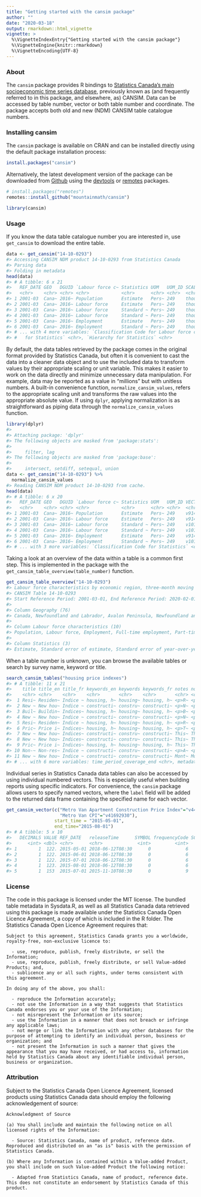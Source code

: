 ```yaml
---
title: "Getting started with the cansim package"
author: ""
date: "2020-03-18"
output: rmarkdown::html_vignette
vignette: >
  %\VignetteIndexEntry{"Getting started with the cansim package"}
  %\VignetteEngine{knitr::rmarkdown}
  %\VignetteEncoding{UTF-8}
---
```




### About

The `cansim` package provides R bindings to [Statistics Canada’s main socioeconomic time series database](https://www150.statcan.gc.ca/n1/en/type/data), previously known as (and frequently referred to in this package, and elsewhere, as) CANSIM. Data can be accessed by table number, vector or both table number and coordinate. The package accepts both old and new (NDM) CANSIM table catalogue numbers.

### Installing cansim

The `cansim` package is available on CRAN and can be installed directly using the default package installation process:

```r
install.packages("cansim")
```
Alternatively, the latest development version of the package can be downloaded from [Github](https://github.com/mountainMath/cansim) using the [devtools](https://cran.r-project.org/package=devtools) or [remotes](https://cran.r-project.org/package=remotes) packages.

```r
# install.packages("remotes")
remotes::install_github("mountainmath/cansim")

library(cansim)
```

### Usage

If you know the data table catalogue number you are interested in, use `get_cansim` to download the entire table.

```r
data <- get_cansim("14-10-0293")
#> Accessing CANSIM NDM product 14-10-0293 from Statistics Canada
#> Parsing data
#> Folding in metadata
head(data)
#> # A tibble: 6 x 21
#>   REF_DATE GEO   DGUID `Labour force c~ Statistics UOM   UOM_ID SCALAR_FACTOR SCALAR_ID VECTOR COORDINATE   VALUE STATUS SYMBOL TERMINATED DECIMALS GeoUID
#>   <chr>    <chr> <chr> <chr>            <chr>      <chr> <chr>  <chr>         <chr>     <chr>  <chr>        <dbl> <chr>  <chr>  <chr>      <chr>    <chr> 
#> 1 2001-03  Cana~ 2016~ Population       Estimate   Pers~ 249    thousands     3         v9141~ 1.1.1      24281.  <NA>   <NA>   <NA>       1        11124 
#> 2 2001-03  Cana~ 2016~ Labour force     Estimate   Pers~ 249    thousands     3         v9141~ 1.2.1      15758.  <NA>   <NA>   <NA>       1        11124 
#> 3 2001-03  Cana~ 2016~ Labour force     Standard ~ Pers~ 249    thousands     3         v1018~ 1.2.2         33   <NA>   <NA>   <NA>       1        11124 
#> 4 2001-03  Cana~ 2016~ Labour force     Standard ~ Pers~ 249    thousands     3         v1018~ 1.2.3         NA   ..     <NA>   <NA>       1        11124 
#> 5 2001-03  Cana~ 2016~ Employment       Estimate   Pers~ 249    thousands     3         v9141~ 1.3.1      14572.  <NA>   <NA>   <NA>       1        11124 
#> 6 2001-03  Cana~ 2016~ Employment       Standard ~ Pers~ 249    thousands     3         v1018~ 1.3.2         36.3 <NA>   <NA>   <NA>       1        11124 
#> # ... with 4 more variables: `Classification Code for Labour force characteristics` <chr>, `Hierarchy for Labour force characteristics` <chr>, `Classification Code
#> #   for Statistics` <chr>, `Hierarchy for Statistics` <chr>
```
By default, the data tables retrieved by the package comes in the original format provided by Statistics Canada, but often it is convenient to cast the data into a cleaner data object and to use the included data to transform values by their appropriate scaling or unit variable. This makes it easier to work on the data directly and minimize unnecessary data manipulation. For example, data may be reported as a value in "millions" but with unitless numbers. A built-in convenience function, `normalize_cansim_values`, refers to the appropriate scaling unit and transforms the raw values into the appropriate absolute value. If using `dplyr`, applying normalization is as straightforward as piping data through the `normalize_cansim_values` function.

```r
library(dplyr)
#> 
#> Attaching package: 'dplyr'
#> The following objects are masked from 'package:stats':
#> 
#>     filter, lag
#> The following objects are masked from 'package:base':
#> 
#>     intersect, setdiff, setequal, union
data <- get_cansim("14-10-0293") %>%
  normalize_cansim_values
#> Reading CANSIM NDM product 14-10-0293 from cache.
head(data)
#> # A tibble: 6 x 20
#>   REF_DATE GEO   DGUID `Labour force c~ Statistics UOM   UOM_ID VECTOR COORDINATE   VALUE STATUS SYMBOL TERMINATED DECIMALS GeoUID `Classification~ `Hierarchy for ~
#>   <chr>    <chr> <chr> <chr>            <chr>      <chr> <chr>  <chr>  <chr>        <dbl> <chr>  <chr>  <chr>      <chr>    <chr>  <chr>            <chr>           
#> 1 2001-03  Cana~ 2016~ Population       Estimate   Pers~ 249    v9141~ 1.1.1       2.43e7 <NA>   <NA>   <NA>       1        11124  <NA>             1               
#> 2 2001-03  Cana~ 2016~ Labour force     Estimate   Pers~ 249    v9141~ 1.2.1       1.58e7 <NA>   <NA>   <NA>       1        11124  <NA>             1.2             
#> 3 2001-03  Cana~ 2016~ Labour force     Standard ~ Pers~ 249    v1018~ 1.2.2       3.30e4 <NA>   <NA>   <NA>       1        11124  <NA>             1.2             
#> 4 2001-03  Cana~ 2016~ Labour force     Standard ~ Pers~ 249    v1018~ 1.2.3      NA      ..     <NA>   <NA>       1        11124  <NA>             1.2             
#> 5 2001-03  Cana~ 2016~ Employment       Estimate   Pers~ 249    v9141~ 1.3.1       1.46e7 <NA>   <NA>   <NA>       1        11124  <NA>             1.2.3           
#> 6 2001-03  Cana~ 2016~ Employment       Standard ~ Pers~ 249    v1018~ 1.3.2       3.63e4 <NA>   <NA>   <NA>       1        11124  <NA>             1.2.3           
#> # ... with 3 more variables: `Classification Code for Statistics` <chr>, `Hierarchy for Statistics` <chr>, Date <date>
```
Taking a look at an overview of the data within a table is a common first step. This is implemented in the package with the `get_cansim_table_overview(table_number)` function.

```r
get_cansim_table_overview("14-10-0293")
#> Labour force characteristics by economic region, three-month moving average, unadjusted for seasonality, last 5 months
#> CANSIM Table 14-10-0293
#> Start Reference Period: 2001-03-01, End Reference Period: 2020-02-01, Frequency: Monthly
#> 
#> Column Geography (76)
#> Canada, Newfoundland and Labrador, Avalon Peninsula, Newfoundland and Labrador, South Coast-Burin Peninsula and Notre Dame-Central Bonavista Bay, Newfoundland and Labrador, West Coast-Northern Peninsula-Labrador, Newfoundland and Labrador, Prince Edward Island, Nova Scotia, Cape Breton, Nova Scotia, North Shore, Nova Scotia, Annapolis Valley, Nova Scotia, ...
#> 
#> Column Labour force characteristics (10)
#> Population, Labour force, Employment, Full-time employment, Part-time employment, Unemployment, Not in labour force, Unemployment rate, Participation rate, Employment rate
#> 
#> Column Statistics (3)
#> Estimate, Standard error of estimate, Standard error of year-over-year change
```
When a table number is unknown, you can browse the available tables or search by survey name, keyword or title.

```r
search_cansim_tables("housing price indexes")
#> # A tibble: 11 x 21
#>    title title_en title_fr keywords_en keywords keywords_fr notes notes_en notes_fr state subject date_published frequency revision_id time_period_cov~
#>    <chr> <chr>    <chr>    <chr>       <chr>    <chr>       <chr> <chr>    <chr>    <chr> <chr>   <chr>          <chr>     <chr>       <chr>           
#>  1 Resi~ Residen~ Indice ~ housing, h~ housing~ housing, h~ <p>R~ <p>Resi~ <p>Indi~ acti~ econom~ 2020-01-29 08~ P3M       1afb8a35-7~ 2017-01-01 00:0~
#>  2 New ~ New hou~ Indice ~ constructi~ constru~ constructi~ <p>N~ <p>New ~ <p>Indi~ acti~ econom~ 2020-02-20 08~ P1Y       bcf699b7-4~ 2017-01-01 00:0~
#>  3 Buil~ Buildin~ Indices~ housing, h~ housing~ housing, h~ <p>B~ <p>Buil~ <p>Indi~ acti~ econom~ 2020-02-06 08~ P3M       f309593c-0~ 1981-01-01 00:0~
#>  4 New ~ New hou~ Indice ~ constructi~ constru~ constructi~ <p>N~ <p>New ~ <p>Indi~ acti~ econom~ 2020-02-20 08~ P1M       ee45fd0b-0~ 1981-01-01 00:0~
#>  5 Resi~ Residen~ Indice ~ housing, h~ housing~ housing, h~ <p>R~ <p>Resi~ <p>Les ~ acti~ econom~ 2019-11-14 08~ P1Y       d6a7c8d3-5~ 2017-01-01 00:0~
#>  6 Pric~ Price i~ Indices~ housing, h~ housing~ housing, h~ <p>T~ <p>This~ Ce tabl~ acti~ econom~ 2017-02-27 08~ P3M       b8454b05-c~ 1986-01-01 00:0~
#>  7 New ~ New hou~ Indices~ constructi~ constru~ constructi~ This~ This ta~ Ce tabl~ acti~ econom~ 2017-02-27 08~ P1M       6c21294a-9~ 1981-01-01 00:0~
#>  8 New ~ New hou~ Indices~ constructi~ constru~ constructi~ This~ This ta~ Ce tabl~ acti~ econom~ 2017-02-27 08~ P1M       35fc176d-3~ 1981-01-01 00:0~
#>  9 Pric~ Price i~ Indices~ housing, h~ housing~ housing, h~ This~ This ta~ Ce tabl~ acti~ econom~ 2017-02-27 08~ P3M       f7abbbfd-0~ 1981-01-01 00:0~
#> 10 Non-~ Non-res~ Indice ~ constructi~ constru~ constructi~ <p>A~ <p>Arch~ <p>Arch~ acti~ econom~ 2018-05-23 08~ P3M       592129f5-2~ 1981-01-01 00:0~
#> 11 New ~ New hou~ Indice ~ constructi~ constru~ constructi~ Mont~ Monthly~ Indice ~ acti~ econom~ 2017-03-09 08~ P1Y       38bfc609-7~ 2007-01-01 00:0~
#> # ... with 6 more variables: time_period_coverage_end <chr>, metadata_created <chr>, metadata_modified <chr>, url_en <chr>, url_fr <chr>, cansim_table_number <chr>
```
Individual series in Statistics Canada data tables can also be accessed by using individual numbered vectors. This is especially useful when building reports using specific indicators. For convenience, the `cansim` package allows users to specify named vectors, where the `label` field will be added to the returned data frame containing the specified name for each vector.

```r
get_cansim_vector(c("Metro Van Apartment Construction Price Index"="v44176267",
                    "Metro Van CPI"="v41692930"),
                  start_time = "2015-05-01",
                  end_time="2015-08-01")
#> # A tibble: 5 x 10
#>   DECIMALS VALUE REF_DATE   releaseTime      SYMBOL frequencyCode SCALAR_ID COORDINATE           VECTOR    label                                       
#>      <int> <dbl> <chr>      <chr>             <int>         <int>     <int> <chr>                <chr>     <chr>                                       
#> 1        1  122. 2015-05-01 2018-06-12T08:30      0             6         0 27.2.0.0.0.0.0.0.0.0 v41692930 Metro Van CPI                               
#> 2        1  122. 2015-06-01 2018-06-12T08:30      0             6         0 27.2.0.0.0.0.0.0.0.0 v41692930 Metro Van CPI                               
#> 3        1  122. 2015-07-01 2018-06-12T08:30      0             6         0 27.2.0.0.0.0.0.0.0.0 v41692930 Metro Van CPI                               
#> 4        1  123. 2015-08-01 2018-06-12T08:30      0             6         0 27.2.0.0.0.0.0.0.0.0 v41692930 Metro Van CPI                               
#> 5        1  153  2015-07-01 2015-11-10T08:30      0             9         0 8.7.1.0.0.0.0.0.0.0  v44176267 Metro Van Apartment Construction Price Index
```

### License

The code in this package is licensed under the MIT license. The bundled table metadata in Sysdata.R, as well as all Statistics Canada data retrieved using this package is made available under the Statistics Canada Open Licence Agreement, a copy of which is included in the R folder. The Statistics Canada Open Licence Agreement requires that:

```
Subject to this agreement, Statistics Canada grants you a worldwide, royalty-free, non-exclusive licence to:

  - use, reproduce, publish, freely distribute, or sell the Information;
  - use, reproduce, publish, freely distribute, or sell Value-added Products; and,
  - sublicence any or all such rights, under terms consistent with this agreement.

In doing any of the above, you shall:

  - reproduce the Information accurately;
  - not use the Information in a way that suggests that Statistics Canada endorses you or your use of the Information;
  - not misrepresent the Information or its source;
  - use the Information in a manner that does not breach or infringe any applicable laws;
  - not merge or link the Information with any other databases for the purpose of attempting to identify an individual person, business or organization; and
  - not present the Information in such a manner that gives the appearance that you may have received, or had access to, information held by Statistics Canada about any identifiable individual person, business or organization.
```

### Attribution

Subject to the Statistics Canada Open Licence Agreement, licensed products using Statistics Canada data should employ the following acknowledgement of source:

```
Acknowledgment of Source

(a) You shall include and maintain the following notice on all licensed rights of the Information:

  - Source: Statistics Canada, name of product, reference date. Reproduced and distributed on an "as is" basis with the permission of Statistics Canada.

(b) Where any Information is contained within a Value-added Product, you shall include on such Value-added Product the following notice:

  - Adapted from Statistics Canada, name of product, reference date. This does not constitute an endorsement by Statistics Canada of this product.
```


